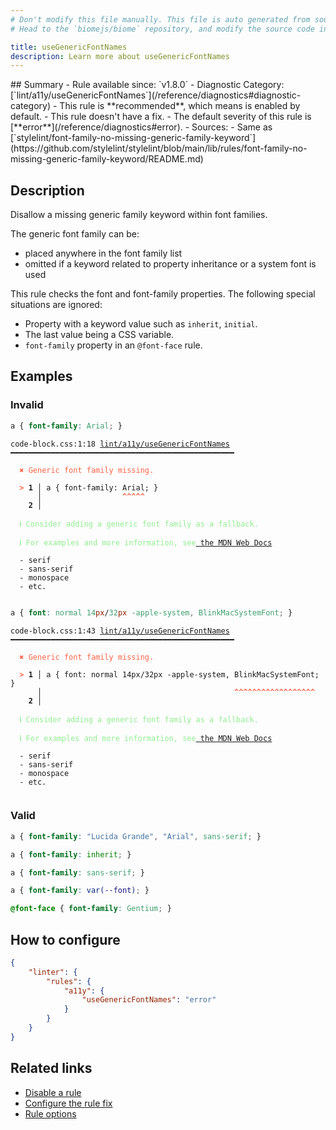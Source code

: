 ```yaml
---
# Don't modify this file manually. This file is auto generated from source, and you will lose your changes next time the website is built.
# Head to the `biomejs/biome` repository, and modify the source code in there.

title: useGenericFontNames
description: Learn more about useGenericFontNames
---
```


<Tabs>
<TabItem label="CSS" icon="seti:css">
## Summary
- Rule available since: `v1.8.0`
- Diagnostic Category: [`lint/a11y/useGenericFontNames`](/reference/diagnostics#diagnostic-category)
- This rule is **recommended**, which means is enabled by default.
- This rule doesn't have a fix.
- The default severity of this rule is [**error**](/reference/diagnostics#error).
- Sources: 
  - Same as [`stylelint/font-family-no-missing-generic-family-keyword`](https://github.com/stylelint/stylelint/blob/main/lib/rules/font-family-no-missing-generic-family-keyword/README.md)

## Description
Disallow a missing generic family keyword within font families.

The generic font family can be:

- placed anywhere in the font family list
- omitted if a keyword related to property inheritance or a system font is used

This rule checks the font and font-family properties.
The following special situations are ignored:

- Property with a keyword value such as `inherit`, `initial`.
- The last value being a CSS variable.
- `font-family` property in an `@font-face` rule.

## Examples

### Invalid

```css
a { font-family: Arial; }
```

<pre class="language-text"><code class="language-text">code-block.css:1:18 <a href="https://biomejs.dev/linter/rules/use-generic-font-names">lint/a11y/useGenericFontNames</a> ━━━━━━━━━━━━━━━━━━━━━━━━━━━━━━━━━━━━━━━━━━━━━━━━━━<br /><br />  <strong><span style="color: Tomato;">✖</span></strong> <span style="color: Tomato;">Generic font family missing.</span><br />  <br />  <strong><span style="color: Tomato;">&gt;</span></strong> <strong>1 │ </strong>a &#123; font-family: Arial; &#125;<br />   <strong>   │ </strong>                 <strong><span style="color: Tomato;">^</span></strong><strong><span style="color: Tomato;">^</span></strong><strong><span style="color: Tomato;">^</span></strong><strong><span style="color: Tomato;">^</span></strong><strong><span style="color: Tomato;">^</span></strong><br />    <strong>2 │ </strong><br />  <br />  <strong><span style="color: lightgreen;">ℹ</span></strong> <span style="color: lightgreen;">Consider adding a generic font family as a fallback.</span><br />  <br />  <strong><span style="color: lightgreen;">ℹ</span></strong> <span style="color: lightgreen;">For examples and more information, see</span><span style="color: lightgreen;"><a href="https://developer.mozilla.org/en-US/docs/Web/CSS/generic-family"> the MDN Web Docs</a></span><br />  <br />  - serif<br />  - sans-serif<br />  - monospace<br />  - etc.<br />  <br /></code></pre>

```css
a { font: normal 14px/32px -apple-system, BlinkMacSystemFont; }
```

<pre class="language-text"><code class="language-text">code-block.css:1:43 <a href="https://biomejs.dev/linter/rules/use-generic-font-names">lint/a11y/useGenericFontNames</a> ━━━━━━━━━━━━━━━━━━━━━━━━━━━━━━━━━━━━━━━━━━━━━━━━━━<br /><br />  <strong><span style="color: Tomato;">✖</span></strong> <span style="color: Tomato;">Generic font family missing.</span><br />  <br />  <strong><span style="color: Tomato;">&gt;</span></strong> <strong>1 │ </strong>a &#123; font: normal 14px/32px -apple-system, BlinkMacSystemFont; &#125;<br />   <strong>   │ </strong>                                          <strong><span style="color: Tomato;">^</span></strong><strong><span style="color: Tomato;">^</span></strong><strong><span style="color: Tomato;">^</span></strong><strong><span style="color: Tomato;">^</span></strong><strong><span style="color: Tomato;">^</span></strong><strong><span style="color: Tomato;">^</span></strong><strong><span style="color: Tomato;">^</span></strong><strong><span style="color: Tomato;">^</span></strong><strong><span style="color: Tomato;">^</span></strong><strong><span style="color: Tomato;">^</span></strong><strong><span style="color: Tomato;">^</span></strong><strong><span style="color: Tomato;">^</span></strong><strong><span style="color: Tomato;">^</span></strong><strong><span style="color: Tomato;">^</span></strong><strong><span style="color: Tomato;">^</span></strong><strong><span style="color: Tomato;">^</span></strong><strong><span style="color: Tomato;">^</span></strong><strong><span style="color: Tomato;">^</span></strong><br />    <strong>2 │ </strong><br />  <br />  <strong><span style="color: lightgreen;">ℹ</span></strong> <span style="color: lightgreen;">Consider adding a generic font family as a fallback.</span><br />  <br />  <strong><span style="color: lightgreen;">ℹ</span></strong> <span style="color: lightgreen;">For examples and more information, see</span><span style="color: lightgreen;"><a href="https://developer.mozilla.org/en-US/docs/Web/CSS/generic-family"> the MDN Web Docs</a></span><br />  <br />  - serif<br />  - sans-serif<br />  - monospace<br />  - etc.<br />  <br /></code></pre>

### Valid

```css
a { font-family: "Lucida Grande", "Arial", sans-serif; }
```

```css
a { font-family: inherit; }
```

```css
a { font-family: sans-serif; }
```

```css
a { font-family: var(--font); }
```

```css
@font-face { font-family: Gentium; }
```

## How to configure
```json title="biome.json"
{
	"linter": {
		"rules": {
			"a11y": {
				"useGenericFontNames": "error"
			}
		}
	}
}

```
## Related links

- [Disable a rule](/linter/#disable-a-rule)
- [Configure the rule fix](/linter#configure-the-rule-fix)
- [Rule options](/linter/#rule-options)

</TabItem>
</Tabs>

